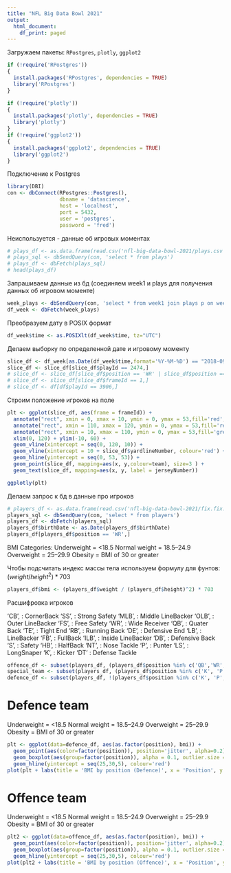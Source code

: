 ```yaml
---
title: "NFL Big Data Bowl 2021"
output:
  html_document:
    df_print: paged
---
```


Загружаем пакеты: `RPostgres`, `plotly`, `ggplot2`

```r
if (!require('RPostgres'))
{
  install.packages('RPostgres', dependencies = TRUE)
  library('RPostgres')
}

if (!require('plotly'))
{
  install.packages('plotly', dependencies = TRUE)
  library('plotly')
}
if (!require('ggplot2'))
{
  install.packages('ggplot2', dependencies = TRUE)
  library('ggplot2')
}
```

Подключение к Postgres

```r
library(DBI)
con <- dbConnect(RPostgres::Postgres(),
                 dbname = 'datascience',
                 host = 'localhost',
                 port = 5432,
                 user = 'postgres',
                 password = 'fred')
```


Неиспользуется - данные об игровых моментах

```r
# plays_df <- as.data.frame(read.csv('nfl-big-data-bowl-2021/plays.csv'))
# plays_sql <- dbSendQuery(con, 'select * from plays')
# plays_df <- dbFetch(plays_sql)
# head(plays_df)
```

Запрашиваем данные из бд (соединяем week1 и plays для получения данных об игровом моменте)

```r
week_plays <- dbSendQuery(con, 'select * from week1 join plays p on week1."gameId" = p."gameId" and week1."playId" = p."playId"')
df_week <- dbFetch(week_plays)
```

Преобразуем дату в POSIX формат

```r
df_week$time <- as.POSIXlt(df_week$time, tz="UTC")
```

Делаем выборку по определенной дате и игровому моменту

```r
slice_df <- df_week[as.Date(df_week$time,format='%Y-%M-%D') == "2018-09-07",]
slice_df <- slice_df[slice_df$playId == 2474,]
# slice_df <- slice_df[slice_df$position == 'WR' | slice_df$position == 'CB' |  slice_df$team == 'football',]
# slice_df <- slice_df[slice_df$frameId == 1,]
# slice_df <- df[df$playId == 3906,]
```

Строим положение игроков на поле

```r
plt <- ggplot(slice_df, aes(frame = frameId)) + 
  annotate("rect", xmin = 0, xmax = 10, ymin = 0, ymax = 53,fill='red', alpha=.2) + 
  annotate("rect", xmin = 110, xmax = 120, ymin = 0, ymax = 53,fill='red', alpha=.2) + 
  annotate("rect", xmin = 10, xmax = 110, ymin = 0, ymax = 53,fill='green', alpha=.2) + 
  xlim(0, 120) + ylim(-10, 60) + 
  geom_vline(xintercept = seq(0, 120, 10)) + 
  geom_vline(xintercept = 10 + slice_df$yardlineNumber, colour='red') +
  geom_hline(yintercept = seq(0, 53, 53)) + 
  geom_point(slice_df, mapping=aes(x, y,colour=team), size=3 ) + 
  geom_text(slice_df, mapping=aes(x, y, label = jerseyNumber))

ggplotly(plt)
```

Делаем запрос к бд в данные про игроков

```r
# players_df <- as.data.frame(read.csv('nfl-big-data-bowl-2021/fix.fix.players.csv'))
players_sql <- dbSendQuery(con, 'select * from players')
players_df <- dbFetch(players_sql)
players_df$birthDate <- as.Date(players_df$birthDate)
players_df[players_df$position == 'WR',]
```

BMI Categories: 
Underweight = <18.5
Normal weight = 18.5–24.9 
Overweight = 25–29.9 
Obesity = BMI of 30 or greater

Чтобы подсчитать индекс массы тела используем формулу для фунтов:
$(weight / height^2) * 703$

```r
players_df$bmi <- (players_df$weight / (players_df$height)^2) * 703
```

Расшифровка игроков

'CB', : CornerBack
'SS', : Strong Safety
'MLB', : Middle LineBacker
'OLB', : Outer LineBacker
'FS', : Free Safety
'WR', : Wide Receiver
'QB', : Quater Back
'TE', : Tight End
'RB', : Running Back
'DE', : Defensive End
'LB', : LineBacker
'FB', : FullBack
'ILB', : Inside LineBacker
'DB', : Defensive Back
'S', : Safety
'HB', : HalfBack
'NT', : Nose Tackle
'P', : Punter
'LS', : LongSnaper
'K', : Kicker
'DT' : Defense Tackle

```r
offence_df <- subset(players_df, (players_df$position %in% c('QB','WR','RB','FB', 'TE', 'NT', 'HB')))
special_team <- subset(players_df, (players_df$position %in% c('K', 'P', 'LS')))
defence_df <- subset(players_df, !(players_df$position %in% c('K', 'P', 'LS', 'QB','WR','RB','FB', 'TE', 'NT', 'HB')))
```

# Defence team

Underweight = <18.5
Normal weight = 18.5–24.9 
Overweight = 25–29.9 
Obesity = BMI of 30 or greater

```r
plt <- ggplot(data=defence_df, aes(as.factor(position), bmi)) +
  geom_point(aes(color=factor(position)), position='jitter', alpha=0.2) +
  geom_boxplot(aes(group=factor(position)), alpha = 0.1, outlier.size = -Inf) +
  geom_hline(yintercept = seq(25,30,5), colour='red')
plot(plt + labs(title = 'BMI by position (Defence)', x = 'Position', y = 'BMI', color = 'Position'))
```

# Offence team

Underweight = <18.5
Normal weight = 18.5–24.9 
Overweight = 25–29.9 
Obesity = BMI of 30 or greater

```r
plt2 <- ggplot(data=offence_df, aes(as.factor(position), bmi)) +
  geom_point(aes(color=factor(position)), position='jitter', alpha=0.2) +
  geom_boxplot(aes(group=factor(position)), alpha = 0.1, outlier.size = -Inf) + 
  geom_hline(yintercept = seq(25,30,5), colour='red')
plot(plt2 + labs(title = 'BMI by position (Offence)', x = 'Position', y = 'BMI', color = 'Position'))
```



